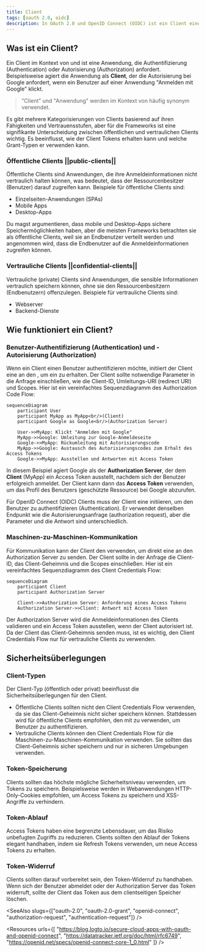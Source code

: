 ```yaml
---
title: Client
tags: [oauth 2.0, oidc]
description: In OAuth 2.0 und OpenID Connect (OIDC) ist ein Client eine Anwendung, die im Namen eines Benutzers oder für sich selbst eine Authentifizierung (Authentication) oder Autorisierung (Authorization) anfordert. Clients können öffentlich oder vertraulich (privat) sein und verwenden verschiedene Grant-Typen, um Tokens zu erhalten.
---
```


## Was ist ein Client?

Ein Client im Kontext von <Ref slug="oauth-2.0" /> und <Ref slug="openid-connect" /> ist eine Anwendung, die Authentifizierung (Authentication) oder Autorisierung (Authorization) anfordert. Beispielsweise agiert die Anwendung als **Client**, der die Autorisierung bei Google anfordert, wenn ein Benutzer auf einer Anwendung "Anmelden mit Google" klickt.

> "Client" und "Anwendung" werden im Kontext von <Ref slug="iam" /> häufig synonym verwendet.

Es gibt mehrere Kategorisierungen von Clients basierend auf ihren Fähigkeiten und Vertrauensstufen, aber für die Frameworks ist eine signifikante Unterscheidung zwischen öffentlichen und vertraulichen Clients wichtig. Es beeinflusst, wie der Client Tokens erhalten kann und welche Grant-Typen er verwenden kann.

### Öffentliche Clients ||public-clients||

Öffentliche Clients sind Anwendungen, die ihre Anmeldeinformationen nicht vertraulich halten können, was bedeutet, dass der Ressourcenbesitzer (Benutzer) darauf zugreifen kann. Beispiele für öffentliche Clients sind:

- Einzelseiten-Anwendungen (SPAs)
- Mobile Apps
- Desktop-Apps

Du magst argumentieren, dass mobile und Desktop-Apps sichere Speichermöglichkeiten haben, aber die meisten Frameworks betrachten sie als öffentliche Clients, weil sie an Endbenutzer verteilt werden und angenommen wird, dass die Endbenutzer auf die Anmeldeinformationen zugreifen können.

### Vertrauliche Clients ||confidential-clients||

Vertrauliche (private) Clients sind Anwendungen, die sensible Informationen vertraulich speichern können, ohne sie den Ressourcenbesitzern (Endbenutzern) offenzulegen. Beispiele für vertrauliche Clients sind:

- Webserver
- Backend-Dienste

## Wie funktioniert ein Client?

### Benutzer-Authentifizierung (Authentication) und -Autorisierung (Authorization)

Wenn ein Client einen Benutzer authentifizieren möchte, initiiert der Client eine <Ref slug="authorization-request" /> an den <Ref slug="authorization-server" />, um ein <Ref slug="access-token" /> zu erhalten. Der Client sollte notwendige Parameter in die Anfrage einschließen, wie die Client-ID, Umleitungs-URI (redirect URI) und Scopes. Hier ist ein vereinfachtes Sequenzdiagramm des Authorization Code Flow:

```mermaid
sequenceDiagram
    participant User
    participant MyApp as MyApp<br/>(Client)
    participant Google as Google<br/>(Authorization Server)

    User->>MyApp: Klickt "Anmelden mit Google"
    MyApp->>Google: Umleitung zur Google-Anmeldeseite
    Google->>MyApp: Rückumleitung mit Autorisierungscode
    MyApp->>Google: Austausch des Autorisierungscodes zum Erhalt des Access Tokens
    Google->>MyApp: Ausstellen und Antworten mit Access Token
```

In diesem Beispiel agiert Google als der **Authorization Server**, der dem **Client** (MyApp) ein Access Token ausstellt, nachdem sich der Benutzer erfolgreich anmeldet. Der Client kann dann das **Access Token** verwenden, um das Profil des Benutzers (geschützte Ressource) bei Google abzurufen.

Für OpenID Connect (OIDC) Clients muss der Client eine <Ref slug="authentication-request" /> initiieren, um den Benutzer zu authentifizieren (Authentication). Er verwendet denselben Endpunkt wie die Autorisierungsanfrage (authorization request), aber die Parameter und die Antwort sind unterschiedlich.

### Maschinen-zu-Maschinen-Kommunikation

Für <Ref slug="machine-to-machine" /> Kommunikation kann der Client den <Ref slug="client-credentials-flow" /> verwenden, um direkt eine <Ref slug="token-request" /> an den Authorization Server zu senden. Der Client sollte in der Anfrage die Client-ID, das Client-Geheimnis und die Scopes einschließen. Hier ist ein vereinfachtes Sequenzdiagramm des Client Credentials Flow:

```mermaid
sequenceDiagram
    participant Client
    participant Authorization Server

    Client->>Authorization Server: Anforderung eines Access Tokens
    Authorization Server->>Client: Antwort mit Access Token
```

Der Authorization Server wird die Anmeldeinformationen des Clients validieren und ein Access Token ausstellen, wenn der Client autorisiert ist. Da der Client das Client-Geheimnis senden muss, ist es wichtig, den Client Credentials Flow nur für vertrauliche Clients zu verwenden.

## Sicherheitsüberlegungen

### Client-Typen

Der Client-Typ (öffentlich oder privat) beeinflusst die Sicherheitsüberlegungen für den Client.

- Öffentliche Clients sollten nicht den Client Credentials Flow verwenden, da sie das Client-Geheimnis nicht sicher speichern können. Stattdessen wird für öffentliche Clients empfohlen, den <Ref slug="authorization-code-flow" /> mit <Ref slug="pkce" /> zu verwenden, um Benutzer zu authentifizieren.
- Vertrauliche Clients können den Client Credentials Flow für die Maschinen-zu-Maschinen-Kommunikation verwenden. Sie sollten das Client-Geheimnis sicher speichern und nur in sicheren Umgebungen verwenden.

### Token-Speicherung

Clients sollten das höchste mögliche Sicherheitsniveau verwenden, um Tokens zu speichern. Beispielsweise werden in Webanwendungen HTTP-Only-Cookies empfohlen, um Access Tokens zu speichern und XSS-Angriffe zu verhindern.

### Token-Ablauf

Access Tokens haben eine begrenzte Lebensdauer, um das Risiko unbefugten Zugriffs zu reduzieren. Clients sollten den Ablauf der Tokens elegant handhaben, indem sie <Ref slug="refresh-token">Refresh Tokens</Ref> verwenden, um neue Access Tokens zu erhalten.

### Token-Widerruf

Clients sollten darauf vorbereitet sein, den Token-Widerruf zu handhaben. Wenn sich der Benutzer abmeldet oder der Authorization Server das Token widerruft, sollte der Client das Token aus dem clientseitigen Speicher löschen.

<SeeAlso slugs={["oauth-2.0", "oauth-2.0-grant", "openid-connect", "authorization-request", "authentication-request"]} />

<Resources
  urls={[
    "https://blog.logto.io/secure-cloud-apps-with-oauth-and-openid-connect",
    "https://datatracker.ietf.org/doc/html/rfc6749",
    "https://openid.net/specs/openid-connect-core-1_0.html"
  ]}
/>
